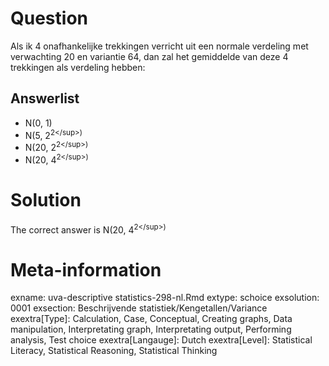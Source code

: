 Question
========

Als ik 4 onafhankelijke trekkingen verricht uit een normale verdeling met verwachting 20 en variantie 64, dan zal het gemiddelde van deze 4 trekkingen als verdeling hebben: 

Answerlist
----------
* N(0, 1)
* N(5, 2<sup>2<\/sup>)
* N(20, 2<sup>2<\/sup>)
* N(20, 4<sup>2<\/sup>)

Solution
========

The correct answer is  N(20, 4<sup>2<\/sup>) 

Meta-information
================
exname: uva-descriptive statistics-298-nl.Rmd 
extype: schoice 
exsolution: 0001 
exsection: Beschrijvende statistiek/Kengetallen/Variance
exextra[Type]: Calculation, Case, Conceptual, Creating graphs, Data manipulation, Interpretating graph, Interpretating output, Performing analysis, Test choice 
exextra[Langauge]: Dutch 
exextra[Level]: Statistical Literacy, Statistical Reasoning, Statistical Thinking 
